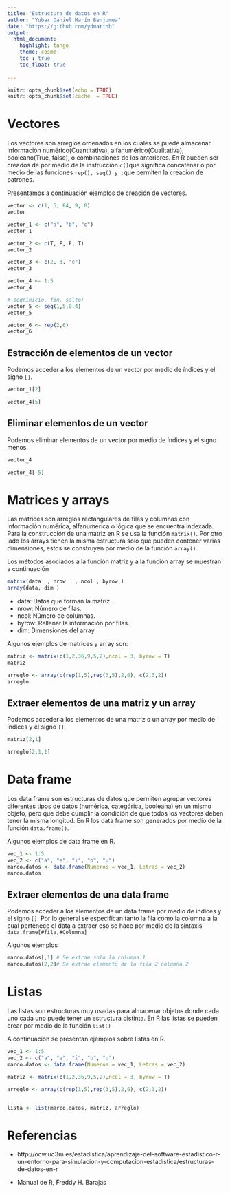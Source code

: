 ```yaml
---
title: "Estructura de datos en R"
author: "Yubar Daniel Marín Benjumea"
date: "https://github.com/ydmarinb"
output:
  html_document:
    highlight: tango
    theme: cosmo
    toc : true
    toc_float: true
    
---
```


```r
knitr::opts_chunk$set(echo = TRUE)
knitr::opts_chunk$set(cache  = TRUE)

```

# Vectores

Los vectores son arreglos ordenados en los cuales se puede almacenar información numérico(Cuantitativa), alfanumérico(Cualitativa), booleano(True, false), o combinaciones de los anteriores. En R pueden ser creados de por medio de la instrucción `c()`que significa concatenar o por medio de las funciones `rep(), seq() y : `que permiten la creación de patrones.

Presentamos a continuación ejemplos de creación de vectores.


```r
vector <- c(1, 5, 84, 9, 0)
vector

vector_1 <- c("a", "b", "c")
vector_1

vector_2 <- c(T, F, F, T)
vector_2

vector_3 <- c(2, 3, "c")
vector_3

vector_4 <- 1:5
vector_4

# seq(inicio, fin, salto)
vector_5 <- seq(1,5,0.4)
vector_5

vector_6 <- rep(2,6)
vector_6
```

## Estracción de elementos de un vector

 Podemos acceder a los elementos de un vector por medio de índices y el signo `[]`.
 
```r
vector_1[2]

vector_4[5]
```
 

## Eliminar elementos de un vector

Podemos eliminar elementos de un vector por medio de índices y el signo menos.

```r
vector_4

vector_4[-5]
```

# Matrices y arrays

Las matrices son arreglos rectangulares de filas y columnas con información numérica, alfanumérica o lógica que se encuentra indexada. Para la construcción de una matriz en R se usa la función `matrix()`. Por otro lado los arrays tienen la misma estructura solo que pueden contener varias dimensiones, estos se construyen por medio de la función `array()`.

Los métodos asociados a la función matriz y a la función array se muestran a continuación


```r
matrix(data  , nrow   , ncol , byrow )
array(data, dim )
```

* data: Datos que forman la matriz.
* nrow: Número de filas.
* ncol: Número de columnas.
* byrow: Rellenar la información por filas.
* dim: Dimensiones del array

Algunos ejemplos de matrices y array son:

```r
matriz <- matrix(c(1,2,36,9,5,2),ncol = 3, byrow = T)
matriz

arreglo <- array(c(rep(1,5),rep(3,5),2,6), c(2,3,2))
arreglo
```

## Extraer elementos de una matriz y un array

Podemos acceder a los elementos de una matriz o un array por medio de índices y el signo `[]`.

```r
matriz[2,1]

arreglo[2,1,1]
```

# Data frame

Los data frame son estructuras de datos que permiten agrupar vectores  diferentes tipos  de datos (numérica, categórica, booleana) en un mismo objeto, pero que debe cumplir la condición de que todos los vectores deben tener la misma longitud. En R los data frame son generados por medio de la función `data.frame()`.

Algunos ejemplos de data frame en R.

```r
vec_1 <- 1:5
vec_2 <- c("a", "e", "i", "o", "u")
marco.datos <- data.frame(Numeros = vec_1, Letras = vec_2)
marco.datos
```

## Extraer elementos de una data frame

Podemos acceder a los elementos de un data frame por medio de índices y el signo `[]`. Por lo general se especifican tanto la fila como la columna a la cual pertenece el data a extraer eso se hace por medio de la sintaxis `data.frame[#fila,#Columna]`

Algunos ejemplos


```r
marco.datos[,1] # Se extrae solo la columna 1
marco.datos[2,2]# Se extrae elemento de la fila 2 columna 2 
```


# Listas

Las listas son estructuras muy usadas para almacenar objetos donde cada uno cada uno puede tener un estructura distinta. En R las listas se pueden crear por medio de la función  `list()`

A continuación se presentan ejemplos sobre listas en R.

```r
vec_1 <- 1:5
vec_2 <- c("a", "e", "i", "o", "u")
marco.datos <- data.frame(Numeros = vec_1, Letras = vec_2)

matriz <- matrix(c(1,2,36,9,5,2),ncol = 3, byrow = T)

arreglo <- array(c(rep(1,5),rep(3,5),2,6), c(2,3,2))


lista <- list(marco.datos, matriz, arreglo)

```

# Referencias

* http://ocw.uc3m.es/estadistica/aprendizaje-del-software-estadistico-r-un-entorno-para-simulacion-y-computacion-estadistica/estructuras-de-datos-en-r

* Manual de R, Freddy H. Barajas



